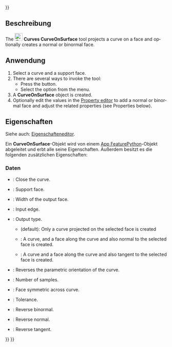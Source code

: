 <languages/>
{{UnfinishedDocu{{#translation:}}}}

<div lang="en" dir="ltr" class="mw-content-ltr">
{{Docnav
|[[Curves_ParametricComb|ParametricComb]]
|[[Curves_ZebraTool|ZebraTool]]
|[[Curves_Workbench|Curves]]
|IconL=Curves_ParametricComb.svg
|IconR=Curves_ZebraTool.svg
|IconC=Curves_workbench_icon.svg
}}
</div>

<div lang="en" dir="ltr" class="mw-content-ltr">
{{GuiCommand
|Name=Curves CurveOnSurface
|MenuLocation=Curves → CurveOnSurface
|Workbenches=[[Curves_Workbench|Curves]]
}}
</div>

<span id="Description"></span>
==Beschreibung==

<div lang="en" dir="ltr" class="mw-content-ltr">
The [[Image:Curves_CurveOnSurface.svg|24px]] '''Curves CurveOnSurface''' tool projects a curve on a face and optionally creates a normal or binormal face.
</div>

<span id="Usage"></span>
==Anwendung==

<div lang="en" dir="ltr" class="mw-content-ltr">
# Select a curve and a support face.
# There are several ways to invoke the tool:
#* Press the {{Button|[[Image:Curves_CurveOnSurface.svg|16px]] [[Curves_CurveOnSurface|CurveOnSurface]]}} button.
#* Select the {{MenuCommand|Curves → [[Image:Curves_CurveOnSurface.svg|16px]] CurveOnSurface}} option from the menu.
# A '''CurveOnSurface''' object is created.
# Optionally edit the values in the [[Property_editor|Property editor]] to add a normal or binormal face and adjust the related properties (see Properties below).
</div>

<span id="Properties"></span>
==Eigenschaften==

Siehe auch: [[Property_editor/de|Eigenschafteneditor]].

Ein '''CurveOnSurface'''-Objekt wird von einem [[App_FeaturePython/de|App FeaturePython]]-Objekt abgeleitet und erbt alle seine Eigenschaften. Außerdem besitzt es die folgenden zusätzlichen Eigenschaften:

<span id="Data"></span>
===Daten===

{{TitleProperty|Curve On Surface}}

<div lang="en" dir="ltr" class="mw-content-ltr">
* {{PropertyData|Closed|Bool}}: Close the curve.
* {{PropertyData|Face|LinkSub}}: Support face.
* {{PropertyData|Face Width|Distance}}: Width of the output face.
* {{PropertyData|Input Edge|LinkSub}}: Input edge.
* {{PropertyData|Output|Enumeration}}: Output type.
** {{Value|Curve only}} (default): Only a curve projected on the selected face is created
** {{Value|Normal face}}: A curve, and a face along the curve and also normal to the selected face is created.
** {{Value|Binormal face}}: A curve and a face along the curve and also tangent to the selected face is created.
* {{PropertyData|Reverse|Bool}}: Reverses the parametric orientation of the curve.
* {{PropertyData|Samples|Integer}}: Number of samples.
* {{PropertyData|Symmetric|Bool}}: Face symmetric across curve.
* {{PropertyData|Tolerance|Float}}: Tolerance.
</div>

{{TitleProperty|Orientation}}

<div lang="en" dir="ltr" class="mw-content-ltr">
* {{PropertyData|Reverse Binormal|Bool}}: Reverse binormal.
* {{PropertyData|Reverse Normal|Bool}}: Reverse normal.
* {{PropertyData|Reverse Tangent|Bool}}: Reverse tangent.
</div>


<div lang="en" dir="ltr" class="mw-content-ltr">
{{Docnav
|[[Curves_ParametricComb|ParametricComb]]
|[[Curves_ZebraTool|ZebraTool]]
|[[Curves_Workbench|Curves]]
|IconL=Curves_ParametricComb.svg
|IconR=Curves_ZebraTool.svg
|IconC=Curves_workbench_icon.svg
}}
</div>

{{Curves Tools navi{{#translation:}}}}
{{Userdocnavi{{#translation:}}}}